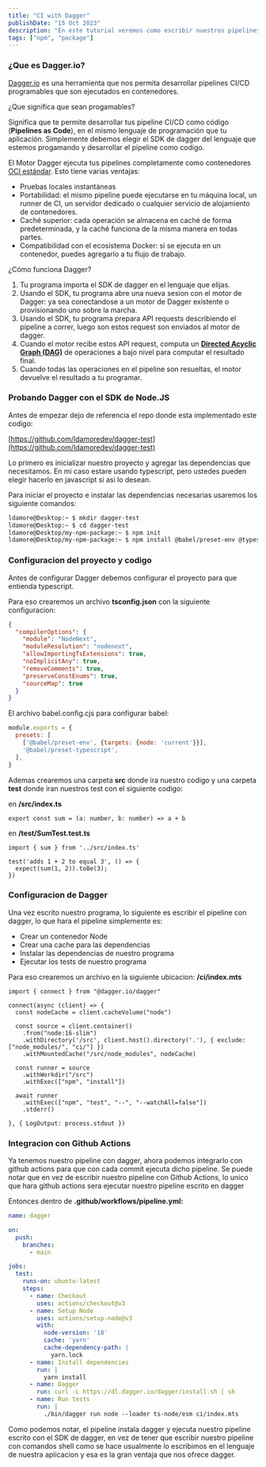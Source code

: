 ```yaml
---
title: "CI with Dagger"
publishDate: "15 Oct 2023"
description: "En este tutorial veremos como escribir nuestros pipelines con dagger"
tags: ["npm", "package"]
---
```


### ¿Que es Dagger.io?

[Dagger.io](http://Dagger.io) es una herramienta que nos permita desarrollar pipelines CI/CD programables que son ejecutados en contenedores.

¿Que significa que sean progamables?

Significa que te permite desarrollar tus pipeline CI/CD como código (**Pipelines as Code**), en el mismo lenguaje de programación que tu aplicación. Simplemente debemos elegir el SDK de dagger del lenguaje que estemos progamando y desarrollar el pipeline como codigo.

El Motor Dagger ejecuta tus pipelines completamente como contenedores [OCI estándar](https://opencontainers.org/). Esto tiene varias ventajas:

- Pruebas locales instantáneas
- Portabilidad: el mismo pipeline puede ejecutarse en tu máquina local, un runner de CI, un servidor dedicado o cualquier servicio de alojamiento de contenedores.
- Caché superior: cada operación se almacena en caché de forma predeterminada, y la caché funciona de la misma manera en todas partes.
- Compatibilidad con el ecosistema Docker: si se ejecuta en un contenedor, puedes agregarlo a tu flujo de trabajo.

¿Cómo funciona Dagger?

1. Tu programa importa el SDK de dagger en el lenguaje que elijas.
2. Usando el SDK, tu programa abre una nueva sesion con el motor de Dagger: ya sea conectandose a un motor de Dagger existente o provisionando uno sobre la marcha.
3. Usando el SDK, tu programa prepara API requests describiendo el pipeline a correr, luego son estos request son enviados al motor de dagger.
4. Cuando el motor recibe estos API request, computa un **[Directed Acyclic Graph (DAG)](https://en.wikipedia.org/wiki/Directed_acyclic_graph)** de operaciones a bajo nivel para computar el resultado final.
5. Cuando todas las operaciones en el pipeline son resueltas, el motor devuelve el resultado a tu programar.

### Probando Dagger con el SDK de Node.JS

Antes de empezar dejo de referencia el repo donde esta implementado este codigo:

[https://github.com/ldamoredev/dagger-test](https://github.com/ldamoredev/dagger-test)

Lo primero es inicializar nuestro proyecto y agregar las dependencias que necesitamos. En mi caso estare usando typescript, pero ustedes pueden elegir hacerlo en javascript si asi lo desean.

Para iniciar el proyecto e instalar las dependencias necesarias usaremos los siguiente comandos:

```bash
ldamore@Desktop:~ $ mkdir dagger-test
ldamore@Desktop:~ $ cd dagger-test
ldamore@Desktop/my-npm-package:~ $ npm init
ldamore@Desktop/my-npm-package:~ $ npm install @babel/preset-env @types/jest ts-node typescript @babel/preset-typescript @dagger.io/dagger jest ts-jest
```

### Configuracion del proyecto y codigo

Antes de configurar Dagger debemos configurar el proyecto para que entienda typescript.

Para eso crearemos un archivo **tsconfig.json** con la siguiente configuracion:

```json
{
  "compilerOptions": {
    "module": "NodeNext",
    "moduleResolution": "nodenext",
    "allowImportingTsExtensions": true,
    "noImplicitAny": true,
    "removeComments": true,
    "preserveConstEnums": true,
    "sourceMap": true
  }
}
```

El archivo babel.config.cjs para configurar babel:

```jsx
module.exports = {
  presets: [
    ['@babel/preset-env', {targets: {node: 'current'}}],
    '@babel/preset-typescript',
  ],
}
```

Ademas crearemos una carpeta **src** donde ira nuestro codigo y una carpeta **test** donde iran nuestros test con el siguiente codigo:

en **/src/index.ts**

```tsx
export const sum = (a: number, b: number) => a + b
```

en **/test/SumTest.test.ts**

```tsx
import { sum } from '../src/index.ts'

test('adds 1 + 2 to equal 3', () => {
  expect(sum(1, 2)).toBe(3);
})
```

### Configuracion de Dagger

Una vez escrito nuestro programa, lo siguiente es escribir el pipeline con dagger, lo que hara el pipeline simplemente es:

- Crear un contenedor Node
- Crear una cache para las dependencias
- Instalar las dependencias de nuestro programa
- Ejecutar los tests de nuestro programa

Para eso crearemos un archivo en la siguiente ubicacion: **/ci/index.mts**

```tsx
import { connect } from "@dagger.io/dagger"

connect(async (client) => {
  const nodeCache = client.cacheVolume("node")

  const source = client.container()
    .from("node:16-slim")
    .withDirectory('/src', client.host().directory('.'), { exclude: ["node_modules/", "ci/"] })
    .withMountedCache("/src/node_modules", nodeCache)

  const runner = source
    .withWorkdir("/src")
    .withExec(["npm", "install"])

  await runner
    .withExec(["npm", "test", "--", "--watchAll=false"])
    .stderr()

}, { LogOutput: process.stdout })
```

### Integracion con Github Actions

Ya tenemos nuestro pipeline con dagger, ahora podemos integrarlo con github actions para que con cada commit ejecuta dicho pipeline. Se puede notar que en vez de escribir nuestro pipeline con Github Actions, lo unico que hara github actions sera ejecutar nuestro pipeline escrito en dagger

Entonces dentro de **.github/workflows/pipeline.yml:**

```yaml
name: dagger

on:
  push:
    branches:
      - main

jobs:
  test:
    runs-on: ubuntu-latest
    steps:
      - name: Checkout
        uses: actions/checkout@v3
      - name: Setup Node
        uses: actions/setup-node@v3
        with:
          node-version: '18'
          cache: 'yarn'
          cache-dependency-path: |
            yarn.lock
      - name: Install dependencies
        run: |
          yarn install
      - name: Dagger
        run: curl -L https://dl.dagger.io/dagger/install.sh | sh
      - name: Run tests
        run: |
          ./bin/dagger run node --loader ts-node/esm ci/index.mts
```

Como podemos notar, el pipeline instala dagger y ejecuta nuestro pipeline escrito con el SDK de dagger, en vez de tener que escribir nuestro pipeline con comandos shell como se hace usualmente lo escribimos en el lenguaje de nuestra aplicacion y esa es la gran ventaja que nos ofrece dagger.

